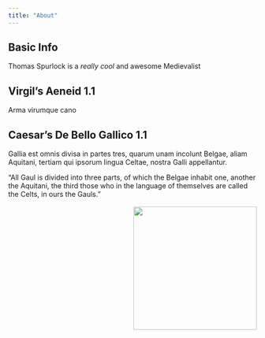 ```yaml
---
title: "About"
---
```


## Basic Info

Thomas Spurlock is a *really cool* and awesome Medievalist

## Virgil's Aeneid 1.1

Arma virumque cano

## Caesar's De Bello Gallico 1.1

Gallia est omnis divisa in partes tres, quarum unam incolunt Belgae, aliam Aquitani,
tertiam qui ipsorum lingua Celtae, nostra Galli appellantur.

"All Gaul is divided into three parts, of which the Belgae inhabit one, another the Aquitani,
the third those who in the language of themselves are called the Celts, in ours the Gauls."

<img src="/images/" style="float: right; margin: 3px 0px 3px 12px;" width = 250>

